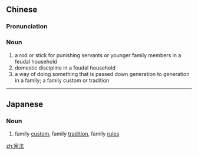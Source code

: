 ==Chinese==
{{zh-forms}}

===Pronunciation===
{{zh-pron
|m=jiāfǎ
|c=gaa1 faat3
|cat=n
}}

===Noun===
{{zh-noun}}

# a rod or stick for punishing servants or younger family members in a feudal household
# domestic discipline in a feudal household
# a way of doing something that is passed down generation to generation in a family; a family custom or tradition

----

==Japanese==
{{ja-kanjitab|か|ほう|yomi=on}}

===Noun===
{{ja-noun|かほう}}

# family [[custom]], family [[tradition]], family [[rule]]s

[[zh:家法]]